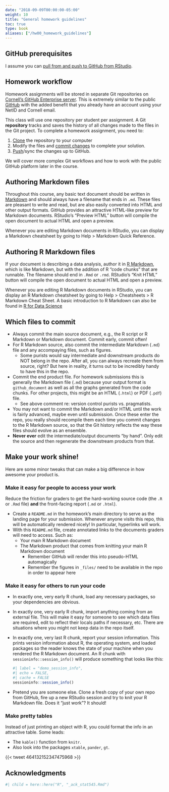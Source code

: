 ```yaml
---
date: "2018-09-09T00:00:00-05:00"
weight: 10
title: "General homework guidelines"
toc: true
type: book
aliases: ["/hw00_homework_guidelines"]
---
```


## GitHub prerequisites

I assume you can [pull from and push to GitHub from RStudio](/setup/git-with-rstudio/).

## Homework workflow

Homework assignments will be stored in separate Git repositories on [Cornell's GitHub Enterprise server](https://github.coecis.cornell.edu/). This is extremely similar to the public [GitHub](https://github.com/) with the added benefit that you already have an account using your NetID and Cornell email.

This class will use one repository per student per assignment. A Git **repository** tracks and saves the history of all changes made to the files in the Git project. To complete a homework assignment, you need to:

1. [Clone](/setup/git-with-rstudio/#step-2-clone-the-new-github-repository-to-your-computer-via-rstudio) the repository to your computer
1. Modify the files and [commit changes](/setup/git-with-rstudio/#step-3-make-local-changes-save-commit) to complete your solution.
1. [Push](/setup/git-with-rstudio/#step-4-push-your-local-changes-online-to-github)/sync the changes up to GitHub.

We will cover more complex Git workflows and how to work with the public GitHub platform later in the course.

## Authoring Markdown files

Throughout this course, any basic text document should be written in [Markdown](http://daringfireball.net/projects/markdown/basics) and should always have a filename that ends in `.md`. These files are pleasant to write and read, but are also easily converted into HTML and other output formats. GitHub provides an attractive HTML-like preview for Markdown documents. RStudio's "Preview HTML" button will compile the open document to actual HTML and open a preview.

Whenever you are editing Markdown documents in RStudio, you can display a Markdown cheatsheet by going to Help > Markdown Quick Reference.

## Authoring R Markdown files

If your document is describing a data analysis, author it in [R Markdown](http://rmarkdown.rstudio.com), which is like Markdown, but with the addition of R "code chunks" that are runnable. The filename should end in `.Rmd` or `.rmd`. RStudio's "Knit HTML" button will compile the open document to actual HTML and open a preview.

Whenever you are editing R Markdown documents in RStudio, you can display an R Markdown cheatsheet by going to Help > Cheatsheets > R Markdown Cheat Sheet. A basic introduction to R Markdown can also be found in [R for Data Science](http://r4ds.had.co.nz/r-markdown.html)

## Which files to commit 

* Always commit the main source document, e.g., the R script or R Markdown or Markdown document. Commit early, commit often!
* For R Markdown source, also commit the intermediate Markdown (`.md`) file and any accompaying files, such as figures.
    * Some purists would say intermediate and downstream products do NOT belong in the repo. After all, you can always recreate them from source, right? But here in reality, it turns out to be incredibly handy to have this in the repo.
* Commit the end product file. For homework submissions this is generally the Markdown file (`.md`) because your output format is `github_document` as well as all the graphs generated from the code chunks. For other projects, this might be an HTML (`.html`) or PDF (`.pdf`) file.
    * See above comment re: version control purists vs. pragmatists.
* You may not want to commit the Markdown and/or HTML until the work is fairly advanced, maybe even until submission. Once these enter the repo, you really should recompile them each time you commit changes to the R Markdown source, so that the Git history reflects the way these files should evolve as an ensemble.
* **Never ever** edit the intermediate/output documents "by hand". Only edit the source and then regenerate the downstream products from that.

## Make your work shine!

Here are some minor tweaks that can make a big difference in how awesome your product is.

### Make it easy for people to access your work

Reduce the friction for graders to get the hard-working source code (the `.R` or `.Rmd` file) **and** the front-facing report (`.md` or `.html`).

* Create a `README.md` in the homework's main directory to serve as the landing page for your submission. Whenever anyone visits this repo, this will be automatically rendered nicely! In particular, hyperlinks will work.
* With this `README.md` file, create annotated links to the documents graders will need to access. Such as:
    * Your main R Markdown document
    * The Markdown product that comes from knitting your main R Markdown document
        * Remember GitHub will render this into pseudo-HTML automagically
        * Remember the figures in `_files/` need to be available in the repo in order to appear here

### Make it easy for others to run your code

* In exactly one, very early R chunk, load any necessary packages, so your dependencies are obvious.
* In exactly one, very early R chunk, import anything coming from an external file. This will make it easy for someone to see which data files are required, edit to reflect their locals paths if necessary, etc. There are situations where you might not keep data in the repo itself.
* In exactly one, very last R chunk, report your session information. This prints version information about R, the operating system, and loaded packages so the reader knows the state of your machine when you rendered the R Markdown document. An R chunk with `sessioninfo::session_info()` will produce something that looks like this:

    ```r
    #| label = "demo_session_info",
    #| echo = FALSE,
    #| cache = FALSE
    sessioninfo::session_info()
    ```

* Pretend you are someone else. Clone a fresh copy of your own repo from GitHub, fire up a new RStudio session and try to knit your R Markdown file. Does it "just work"? It should!
  
### Make pretty tables

Instead of just printing an object with R, you could format the info in an attractive table. Some leads:

* The `kable()` function from `knitr`.
* Also look into the packages `xtable`, `pander`, `gt`.

{{< tweet 464132152347475968 >}}

## Acknowledgments

```r
#| child = here::here("R", "_ack_stat545.Rmd")
```

